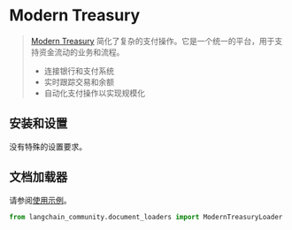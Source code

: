 # Modern Treasury

>[Modern Treasury](https://www.moderntreasury.com/) 简化了复杂的支付操作。它是一个统一的平台，用于支持资金流动的业务和流程。
>- 连接银行和支付系统
>- 实时跟踪交易和余额
>- 自动化支付操作以实现规模化

## 安装和设置

没有特殊的设置要求。

## 文档加载器

请参阅[使用示例](/docs/integrations/document_loaders/modern_treasury)。


```python
from langchain_community.document_loaders import ModernTreasuryLoader
```